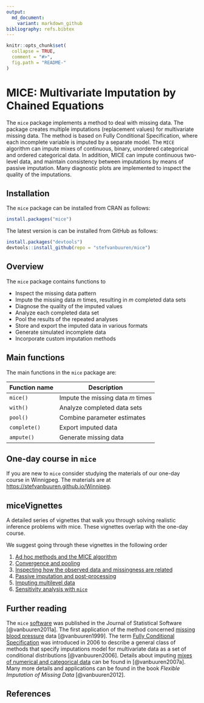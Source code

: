 ---
output:
  md_document:
    variant: markdown_github
bibliography: refs.bibtex
---

<!-- README.md is generated from README.Rmd. Please edit that file -->

```{r, echo = FALSE}
knitr::opts_chunk$set(
  collapse = TRUE,
  comment = "#>",
  fig.path = "README-"
)
```

# MICE: Multivariate Imputation by Chained Equations

The `mice` package implements a method to deal with missing data. The package 
creates multiple imputations (replacement values) for multivariate missing data.
The method is based on Fully Conditional Specification, where 
each incomplete variable is imputed by a separate model. The `MICE` algorithm
can impute mixes of continuous, binary, unordered categorical and ordered
categorical data. In addition, MICE can impute continuous two-level data, and 
maintain consistency between imputations by means of passive imputation. Many 
diagnostic plots are implemented to inspect the quality of the imputations.

## Installation

The `mice` package can be installed from CRAN as follows:

```{r eval = FALSE}
install.packages("mice")
```

The latest version is can be installed from GitHub as follows: 

```{r eval = FALSE}
install.packages("devtools")
devtools::install_github(repo = "stefvanbuuren/mice")
```


## Overview

The `mice` package contains functions to

- Inspect the missing data pattern
- Impute the missing data $m$ times, resulting in $m$ completed data sets
- Diagnose the quality of the imputed values
- Analyze each completed data set
- Pool the results of the repeated analyses
- Store and export the imputed data in various formats
- Generate simulated incomplete data
- Incorporate custom imputation methods

## Main functions

The main functions in the `mice` package are:

Function name        | Description
---------------------|---------------------------------
`mice()`             | Impute the missing data $m$ times 
`with()`             | Analyze completed data sets
`pool()`             | Combine parameter estimates
`complete()`         | Export imputed data
`ampute()`           | Generate missing data

## One-day course in `mice`

If you are new to `mice` consider studying the materials of our one-day course in Winnigpeg. The materials are at [https://stefvanbuuren.github.io/Winnipeg](https://stefvanbuuren.github.io/Winnipeg/).

## miceVignettes

A detailed series of vignettes that walk you through solving realistic inference problems with mice. These vignettes overlap with the one-day course.

We suggest going through these vignettes in the following order

1. [Ad hoc methods and the MICE algorithm](https://gerkovink.github.io/miceVignettes/Ad_hoc_and_mice/Ad_hoc_methods.html)
2. [Convergence and pooling](https://gerkovink.github.io/miceVignettes/Convergence_pooling/Convergence_and_pooling.html)
3. [Inspecting how the observed data and missingness are related](https://gerkovink.github.io/miceVignettes/Missingness_inspection/Missingness_inspection.html)
4. [Passive imputation and post-processing](https://gerkovink.github.io/miceVignettes/Passive_Post_processing/Passive_imputation_post_processing.html)
5. [Imputing multilevel data](https://gerkovink.github.io/miceVignettes/Multi_level/Multi_level_data.html)
5. [Sensitivity analysis with `mice`](https://gerkovink.github.io/miceVignettes/Sensitivity_analysis/Sensitivity_analysis.html)

## Further reading

The `mice` [software](https://www.jstatsoft.org/v45/i03/paper) was published in the Journal of Statistical Software [@vanbuuren2011a]. The first application of the method concerned [missing blood pressure](http://www.stefvanbuuren.nl/publications/Multiple%20imputation%20-%20Stat%20Med%201999.pdf) data [@vanbuuren1999]. The term [Fully Conditional Specification](http://www.stefvanbuuren.nl/publications/FCS%20in%20multivariate%20imputation%20-%20JSCS%202006.pdf) was introduced in 2006 to describe a general class of methods that specify imputations model for multivariate data as a set of conditional distributions [@vanbuuren2006]. Details about imputing [mixes of numerical and categorical data](http://www.stefvanbuuren.nl/publications/MI%20by%20FCS%20-%20SMMR%202007.pdf) can be found in [@vanbuuren2007a]. Many more details and applications can be found in the book *Flexible Imputation of Missing Data* [@vanbuuren2012].

## References

